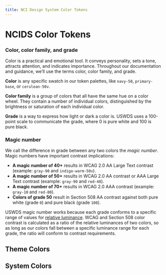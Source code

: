 ```yaml
---
title: NCI Design System Color Tokens
---
```



# NCIDS Color Tokens

### Color, color family, and grade

Color is a practical and emotional tool. It conveys personality, sets a tone, attracts attention, and indicates importance. Throughout our documentation and guidance, we’ll use the terms color, color family, and grade.

**Color** is any specific swatch in our token palettes, like `navy-50`, `primary-base`, or `cerulean-50v`.

**Color family** is a group of colors that all have the same hue on a color wheel. They contain a number of individual colors, distinguished by the brightness or saturation of each individual color.

**Grade** is a way to express how light or dark a color is. USWDS uses a 100-point scale to communicate the grade, where 0 is pure white and 100 is pure black.

### Magic number
We call the difference in grade between any two colors the _magic number_. Magic numbers have important contrast implications:
- **A magic number of 40+** results in WCAG 2.0 AA Large Text contrast (example: `gray-90` and `indigo-warm-50v`).
- **A magic number of 50+** results in WCAG 2.0 AA contrast or AAA Large Text contrast (example: `gray-90` and `red-40`).
- **A magic number of 70+** results in WCAG 2.0 AAA contrast (example: `gray-10` and `red-80`).
- **Colors of grade 50** result in Section 508 AA contrast against both pure white (grade `0`) and pure black (grade `100`).

USWDS magic number works because each grade conforms to a specific range of values for [relative luminance](https://www.w3.org/WAI/GL/wiki/Relative_luminance). WCAG and Section 508 color contrast is calculated as a ratio of the relative luminances of two colors, so as long as our colors fall between a specific luminance range for each grade, the ratio will conform to contrast requirements.

## Theme Colors 

<ColorFamily label="Primary">
<ColorSwatch name="lighter" family="cerulean" hex="#66afd7"/>
<ColorSwatch name="light" family="cerulean" hex="#3395ca"/>
<ColorSwatch name="base" family="cerulean" hex="#007bbd"/>
<ColorSwatch name="dark" family="cerulean" hex="#006297"/>
<ColorSwatch name="darker" family="cerulean" hex="#004971"/>
</ColorFamily>

<ColorFamily label="Secondary">
<ColorSwatch name="lighter" family="teal" hex="#beebee"/>
<ColorSwatch name="light" family="teal" hex="#4bbfc6"/>
<ColorSwatch name="base" family="teal" hex="#298085"/>
<ColorSwatch name="dark" family="teal" hex="#226467"/>
<ColorSwatch name="darker" family="teal" hex="#1e4c4f"/>
</ColorFamily>

<ColorFamily label="Accent-Warm">
<ColorSwatch name="lighter" family="golden" hex="#fdf2bf"/>
<ColorSwatch name="light" family="golden" hex="#fee685"/>
<ColorSwatch name="base" family="golden" hex="#face00"/>
<ColorSwatch name="dark" family="golden" hex="#ddaa01"/>
<ColorSwatch name="darker" family="golden" hex="#b38c00"/>
</ColorFamily>

<ColorFamily label="Accent-Cool">
<ColorSwatch name="lighter" family="navy" hex="#d7e5f4"/>
<ColorSwatch name="light" family="navy" hex="#92a9c8"/>
<ColorSwatch name="base" family="navy" hex="#5478ab"/>
<ColorSwatch name="dark" family="navy" hex="#284976"/>
<ColorSwatch name="darker" family="navy" hex="#14315c"/>
</ColorFamily>

## System Colors

<ColorFamily label="Error">
<ColorSwatch name="lighter" family="cranberry" hex="#f1c5d2"/>
<ColorSwatch name="light" family="cranberry" hex="#d66e8a"/>
<ColorSwatch name="base" family="cranberry" hex="#bb0e3d"/>
<ColorSwatch name="dark" family="cranberry" hex="#950b30"/>
<ColorSwatch name="darker" family="cranberry" hex="#700824"/>
</ColorFamily>

<ColorFamily label="Warning">
<ColorSwatch name="lighter" family="golden" hex="#fdf2bf"/>
<ColorSwatch name="light" family="golden" hex="#fee685"/>
<ColorSwatch name="base" family="golden" hex="#face00"/>
<ColorSwatch name="dark" family="golden" hex="#ddaa01"/>
<ColorSwatch name="darker" family="golden" hex="#b38c00"/>
</ColorFamily>

<ColorFamily label="Success">
<ColorSwatch name="lighter" family="teal" hex="#dbf2f3"/>
<ColorSwatch name="light" family="teal" hex="#93d8dc"/>
<ColorSwatch name="base" family="teal" hex="#3c989e"/>
<ColorSwatch name="dark" family="teal" hex="#298085"/>
<ColorSwatch name="darker" family="teal" hex="#1e4c4f"/>
</ColorFamily>

<ColorFamily label="Info">
<ColorSwatch name="lighter" family="cerulean" hex="#d4e7f2"/>
<ColorSwatch name="light" family="cerulean" hex="#66afd7"/>
<ColorSwatch name="base" family="cerulean" hex="#007bbd"/>
<ColorSwatch name="dark" family="cerulean" hex="#006297"/>
<ColorSwatch name="darker" family="cerulean" hex="#004971"/>
</ColorFamily>

<ColorFamily label="Disabled">
<ColorSwatch name="light" family="grey" hex="#e6e6e6"/>
<ColorSwatch name="base" family="grey" hex="#c9c9c9"/>
<ColorSwatch name="dark" family="grey" hex="#adadad"/>
</ColorFamily>

<ColorFamily label="Emergency">
<ColorSwatch name="base" family="red-warm-v" hex="#9c3d10"/>
<ColorSwatch name="dark" family="red-warm" hex="#332d29"/>
</ColorFamily>

<ColorFamily label="Base">
<ColorSwatch name="lightest" family="gray-cool" hex="#f0f0f0"/>
<ColorSwatch name="lighter" family="gray" hex="#dfe1e2" />
<ColorSwatch name="light" family="gray-cool" hex="#a9aeb1"/>
<ColorSwatch name="base" family="gray-cool" hex="#71767a"/>
</ColorFamily>
<ColorFamily>
<ColorSwatch name="dark" family="gray-cool" hex="#565c65"/>
<ColorSwatch name="darker" family="gray-cool" hex="#3d4551"/>
<ColorSwatch name="darkest" family="gray" hex="#1b1b1b"/>
<ColorSwatch name="ink" family="gray" hex="#1b1b1b"/>
</ColorFamily>